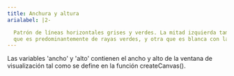```yaml
---
title: Anchura y altura
arialabel: |2-

  Patrón de líneas horizontales grises y verdes. La mitad izquierda también contiene líneas blancas verticales. La mitad izquierda está dividida en dos formas triangulares, una
  que es predominantemente de rayas verdes, y otra que es blanca con las rayas blancas.
---
```


Las variables 'ancho' y 'alto' contienen el ancho y alto de la ventana de visualización tal como se define en la función createCanvas().
